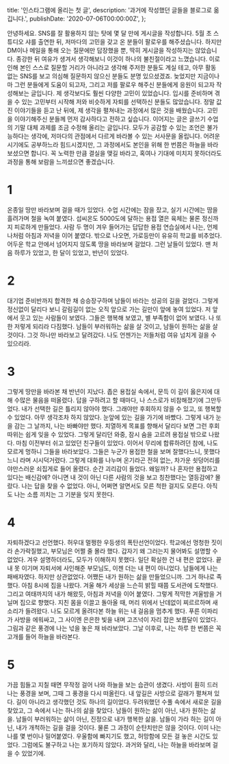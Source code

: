   title: '인스타그램에 올리는 첫 글',
  description: '과거에 작성했던 글들을 블로그로 옮깁니다.',
  publishDate: '2020-07-06T00:00:00Z',
};

안녕하세요.
SNS를 잘 활용하지 않는 탓에 몇 달 만에 게시글을 작성합니다. 5월 초 스튜디오 샤를 출연한 뒤, 저마다의 고민을 갖고 온 분들이 팔로우를 해주셨습니다. 하지만 DM이나 메일을 통해 오는 질문에만 답장했을 뿐, 딱히 게시글을 작성하지는 않았습니다. 종강한 뒤 여유가 생겨서 생각해보니 이것이 하나의 불친절이라고 느꼈습니다. 이로 인해 본인 스스로 질문할 거리가 아니라고 생각해 주저한 분들도 계실 테고, 아무 활동 없는 SNS를 보고 의심해 질문하지 않으신 분들도 분명 있으셨겠죠. 늦었지만 지금이나마 그런 분들에게 도움이 되고자, 그리고 저를 팔로우 해주신 분들에게 응원이 되고자 작성해보는 글입니다.
제 생각보다도 훨씬 다양한 고민이 있었습니다. 입시를 준비하며 겪을 수 있는 고민부터 시작해 저와 비슷하게 자퇴를 선택하신 분들도 많았습니다. 정말 값진 이야기들을 듣고 난 뒤에, 제 생각을 펼쳐내는 과정에서 많은 것을 배웠습니다. 고민을 이야기해주신 분들께 먼저 감사하다고 전하고 싶습니다. 이어지는 글은 글쓰기 수업의 기말 대체 과제를 조금 수정해 올리는 글입니다. 모두가 공감할 수 있는 조언은 불가능하다는 생각에, 저마다의 관점에서 다르게 바라볼 수 있는 서사문을 올립니다. 어려운 시기에도 공부하느라 힘드시겠지만, 그 과정에서도 본인을 위해 한 번쯤은 하늘을 바라보셨으면 합니다. 꼭 노력한 만큼 결실을 맺길 바라고, 혹여나 기대에 미치지 못하더라도 과정을 통해 보람을 느끼셨으면 좋겠습니다.

# 1

온종일 땅만 바라보며 걸을 때가 있었다. 수업 시간에는 잠을 잤고, 실기 시간에는 땀을 흘려가며 철을 녹여 붙였다. 섭씨온도 5000도에 달하는 용접 열은 육체는 물론 정신까지 피로하게 만들었다. 사람 두 명이 겨우 들어가는 답답한 용접 연습실에서 나는, 언제나처럼 아침과 저녁을 이어 붙였다. 밖으로 나오면, 가로등만이 유유히 학교를 비추었다. 어두운 학교 안에서 넘어지지 않도록 땅을 바라보며 걸었다. 그런 날들이 있었다. 맨 처음 하루가 있었고, 한 달이 있었고, 반년이 있었다.

# 2

대기업 준비반까지 합격한 채 승승장구하며 남들이 바라는 성공의 길을 걸었다. 그렇게 정신없이 달리다 보니 갈림길이 없는 오직 앞으로 가는 길만이 앞에 놓여 있었다. 저 앞에서 웃고 있는 사람들이 보였다. 그들은 행복해 보였고, 별 부족함이 없어 보였다. 나 또한 저렇게 되리라 다짐했다. 남들이 부러워하는 삶을 살 것이고, 남들이 원하는 삶을 살 것이다. 그것 하나만 바라보고 달려갔다. 나도 언젠가는 저들처럼 여유 넘치게 걸을 수 있으리라.

# 3

그렇게 땅만을 바라본 채 반년이 지났다. 좁은 용접실 속에서, 문득 이 길이 옳은지에 대해 수많은 물음을 떠올렸다. 답을 구하려고 할 때마다, 나 스스로가 비참해졌기에 그만두었다. 내가 선택한 길은 틀리지 않아야 했다. 그래야만 후회하지 않을 수 있고, 또 행복할 수 있었다. 아무 생각조차 하지 않았다. 눈앞에 있는 길을 가기에 바빴다. 그렇게 내가 눈을 감는 그 날까지, 나는 바빠야만 했다. 치열하게 목표를 향해서 달리다 보면 그런 후회 따위는 쉽게 잊을 수 있었다. 그렇게 달리던 와중, 잠시 숨을 고르려 용접실 밖으로 나왔다. 마침 이전부터 쉬고 있었던 친구들이 있었다. 이어서 무리에 합류하려던 참에, 나도 모르게 멍하니 그들을 바라보았다. 그들은 누군가 용접한 철을 보며 잘했다느니, 못했다느니 라며 시시덕거렸다. 그렇게 대화를 나누며 온기라곤 전혀 없는, 차가운 쇳덩어리를 야만스러운 쇠집게로 들어 올렸다. 순간 괴리감이 들었다. 왜일까? 나 혼자만 용접하고 있다는 배신감에? 아니면 내 것이 아닌 다른 사람의 것을 보고 칭찬했다는 열등감에? 몰랐다. 나는 답을 찾을 수 없었다. 아니, 어쩌면 알면서도 모른 척한 걸지도 모른다.
아직도 나는 소름 끼치는 그 기분을 잊지 못한다.

# 4

자퇴하겠다고 선언했다. 허우대 멀쩡한 우등생의 폭탄선언이었다. 학교에선 멍청한 짓이라 손가락질했고, 부모님은 어쩔 줄 몰라 했다. 갑자기 왜 그러는지 물어봐도 설명할 수 없었다. 겨우 설명하더라도, 모두가 이해하지 못했다. 일단 확실한 건 내 편은 없었다. 끝내 못 이기며 자퇴서에 사인해준 부모님도, 이젠 더는 내 편이 아니었다. 남들에게 나는 패배자였다. 하지만 상관없었다. 어쨌든 내가 원하는 삶을 만들었으니까. 그거 하나로 족했다. 아침 8시에 집을 나왔다. 겨울 해가 세상을 느슨히 밝힐 때쯤 도서관에 도착했다. 그리고 여태까지의 내가 해왔듯, 아침과 저녁을 이어 붙였다. 그렇게 적막한 겨울밤을 거닐며 집으로 향했다. 지친 몸을 이끌고 돌아올 때, 머리 위에서 난데없이 찌르르하며 새소리가 들려왔다. 나도 모르게 올려다본 하늘 위는 내 걸음을 멈추게 했다. 푸른 이파리가 사방을 에워싸고, 그 사이엔 은은한 빛을 내며 고즈넉이 자리 잡은 보름달이 있었다. 그림과 같은 풍경에 나는 넋을 놓은 채 바라보았다. 그날 이후로, 나는 하루 한 번쯤은 꼭 고개를 들어 하늘을 바라본다.

# 5

가끔 힘들고 지칠 때면 무작정 걸어 나와 하늘을 보는 습관이 생겼다. 사방이 훤히 드러나는 풍경을 보며, 그때 그 풍경을 다시 떠올린다. 내 앞길은 사방으로 갈래가 펼쳐져 있다. 길이 아니라고 생각했던 것도 하나의 길이었다. 두려워했던 수풀 속에서 새로운 길을 찾았고, 그 속에서 나는 하나의 삶을 찾았다. 남들이 원하는 삶이 아닌, 내가 원하는 삶을. 남들이 부러워하는 삶이 아닌, 진정으로 내가 행복한 삶을. 남들이 가라 하는 길이 아닌, 내가 개척하는 길을 걸을 것이다. 물론 그 과정이 순탄치만은 않을 것이다. 이미 나는 나를 몇 번이나 밀어붙였다. 우울함에 빠지기도 했고, 허망함에 모든 걸 놓은 시간도 있었다. 그럼에도 불구하고 나는 포기하지 않았다. 과거와 달리, 나는 하늘을 바라보며 걸을 수 있었기에.
